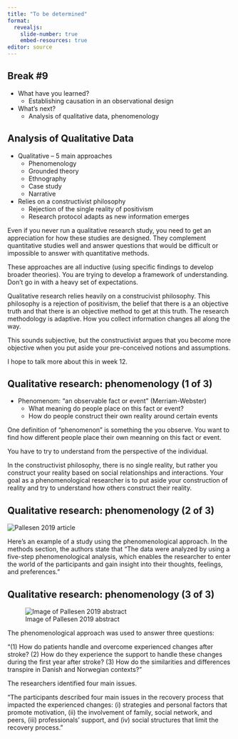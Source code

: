 ```yaml
---
title: "To be determined"
format: 
  revealjs:
    slide-number: true
    embed-resources: true
editor: source
---
```


## Break #9

-   What have you learned?
    -   Establishing causation in an observational design
-   What's next?
    -   Analysis of qualitative data, phenomenology

## Analysis of Qualitative Data 

-   Qualitative – 5 main approaches
	+ Phenomenology
	+ Grounded theory
	+ Ethnography
	+ Case study
	+ Narrative
-   Relies on a constructivist philosophy
    -   Rejection of the single reality of positivism
    -   Research protocol adapts as new information emerges

::: notes

Even if you never run a qualitative research study, you need to get an appreciation for how these studies are designed. They complement quantitative studies well and answer questions that would be difficult or impossible to answer with quantitative methods.

These approaches are all inductive (using specific findings to develop broader theories). You are trying to develop a framework of understanding. Don't go in with a heavy set of expectations.

Qualitative research relies heavily on a construcivist philosophy. This philosophy is a rejection of positivism, the belief that there is a an objective truth and that there is an objective method to get at this truth. The research methodology is adaptive. How you collect information changes all along the way. 

This sounds subjective, but the constructivist argues that you become more objective when you put aside your pre-conceived notions and assumptions.

I hope to talk more about this in week 12.

:::

## Qualitative research: phenomenology (1 of 3)

-   Phenomenom: "an observable fact or event" (Merriam-Webster)
	+ What meaning do people place on this fact or event?
	+ How do people construct their own reality around certain events

::: notes

One definition of "phenomenon" is something the you observe. You want to find how different people place their own meanning on this fact or event. 

You have to try to understand from the perspective of the individual.

In the constructivist philosophy, there is no single reality, but rather you construct your reality based on social relationships and interactions. Your goal as a phenomenological researcher is to put aside your construction of reality and try to understand how others construct their reality.

:::

## Qualitative research: phenomenology (2 of 3)

![](images/pallesen19.png "Pallesen 2019 article")

::: notes

Here's an example of a study using the phenomenological approach. In the methods section, the authors state that "The data were analyzed by using a five-step phenomenological analysis, which enables the researcher to enter the world of the participants and gain insight into their thoughts, feelings, and preferences."

:::

## Qualitative research: phenomenology (3 of 3)

![Image of Pallesen 2019 abstract](images/pallesen19a.png)

::: notes

The phenomenological approach was used to answer three questions:

"(1) How do patients handle and overcome experienced changes after stroke? (2) How do they experience the support to handle these changes during the first year after stroke? (3) How do the similarities and differences transpire in Danish and Norwegian contexts?"

The researchers identified four main issues.

"The participants described four main issues in the recovery process that impacted the experienced changes: (i) strategies and personal factors that promote motivation, (ii) the involvement of family, social network, and peers, (iii) professionals' support, and (iv) social structures that limit the recovery process."

:::

